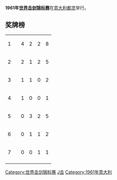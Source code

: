 '''1961年[[世界击剑锦标赛|世界击剑锦标赛]]'''在[[意大利|意大利]][[都灵|都灵]]举行。 
==奖牌榜==
{| {{RankedMedalTable}}
|-
| 1 ||align=left| {{URS}} || 4 || 2 || 2 || 8
|-
| 2 ||align=left| {{POL}} || 2 || 1 || 2 || 5
|-
| 3 ||align=left| {{FRA}} || 1 || 1 || 0 || 2
|-
| 4 ||align=left| {{FRG}} || 1 || 0 || 0 || 1
|-
| 5 ||align=left| {{HUN}} || 0 || 3 || 2 || 5
|-
| 6 ||align=left| {{SWE}} || 0 || 1 || 1 || 2
|-
| 7 ||align=left| {{ROU}} || 0 || 0 || 1 || 1
|-
|}

{{世界击剑锦标赛}}

[[Category:世界击剑锦标赛|Category:世界击剑锦标赛]]
[[Category:意大利体育|J击]]
[[Category:1961年意大利|Category:1961年意大利]]